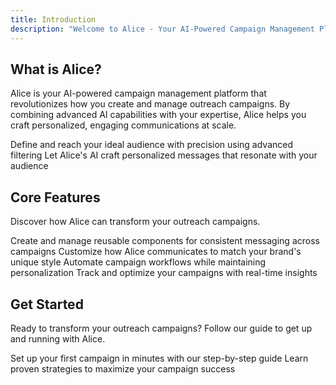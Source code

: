 ```yaml
---
title: Introduction
description: "Welcome to Alice - Your AI-Powered Campaign Management Platform"
---
```


## What is Alice?

Alice is your AI-powered campaign management platform that revolutionizes how you create and manage outreach campaigns. By combining advanced AI capabilities with your expertise, Alice helps you craft personalized, engaging communications at scale.

<CardGroup cols={2}>
  <Card
    title="Smart Targeting"
    icon="bullseye-arrow"
    href="/getting-started"
  >
    Define and reach your ideal audience with precision using advanced filtering
  </Card>
  <Card
    title="AI-Powered Communication"
    icon="robot"
    href="/getting-started#2-setting-up-your-library"
  >
    Let Alice's AI craft personalized messages that resonate with your audience
  </Card>
</CardGroup>

## Core Features

Discover how Alice can transform your outreach campaigns.

<CardGroup cols={2}>
  <Card
    title="Library Management"
    icon="books"
    href="/getting-started#2-setting-up-your-library"
  >
    Create and manage reusable components for consistent messaging across campaigns
  </Card>
  <Card
    title="Brand Voice"
    icon="microphone"
    href="/getting-started#2-setting-up-your-library"
  >
    Customize how Alice communicates to match your brand's unique style
  </Card>
  <Card
    title="Campaign Automation"
    icon="gears"
    href="/getting-started#3-creating-your-first-campaign"
  >
    Automate campaign workflows while maintaining personalization
  </Card>
  <Card
    title="Performance Analytics"
    icon="chart-mixed"
    href="/getting-started#4-launch-and-monitor"
  >
    Track and optimize your campaigns with real-time insights
  </Card>
</CardGroup>

## Get Started

Ready to transform your outreach campaigns? Follow our guide to get up and running with Alice.

<CardGroup cols={2}>
  <Card
    title="Quick Start Guide"
    icon="rocket"
    href="/getting-started"
  >
    Set up your first campaign in minutes with our step-by-step guide
  </Card>
  <Card
    title="Best Practices"
    icon="star"
    href="/getting-started#best-practices"
  >
    Learn proven strategies to maximize your campaign success
  </Card>
</CardGroup>

